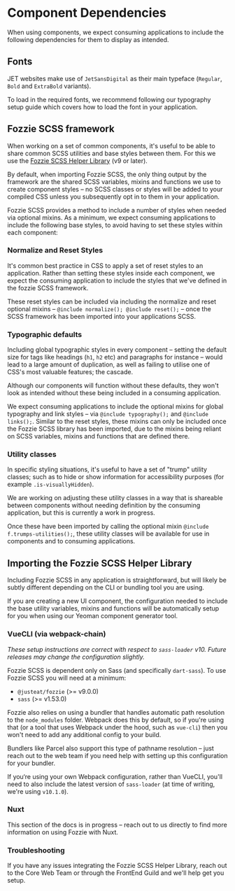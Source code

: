 
<Meta title="Documentation/Guides/Component Dependencies"/>

# Component Dependencies

When using components, we expect consuming applications to include the following dependencies for them to display as intended.

## Fonts

JET websites make use of `JetSansDigital` as their main typeface (`Regular`, `Bold` and `ExtraBold` variants).

To load in the required fonts, we recommend following our <LinkTo kind="Documentation/Guides/Typography" story="page">typography setup guide</LinkTo> which covers how to load the font in your application.


## Fozzie SCSS framework

When working on a set of common components, it's useful to be able to share common SCSS utilities and base styles between them.  For this we use the [Fozzie SCSS Helper Library](https://github.com/justeat/fozzie) (v9 or later).

By default, when importing Fozzie SCSS, the only thing output by the framework are the shared SCSS variables, mixins and functions we use to create component styles – no SCSS classes or styles will be added to your compiled CSS unless you subsequently opt in to them in your application.

Fozzie SCSS provides a method to include a number of styles when needed via optional mixins. As a minimum, we expect consuming applications to include the following base styles, to avoid having to set these styles within each component:

### Normalize and Reset Styles

It's common best practice in CSS to apply a set of reset styles to an application. Rather than setting these styles inside each component, we expect the consuming application to include the styles that we've defined in the fozzie SCSS framework.

These reset styles can be included via including the normalize and reset optional mixins – `@include normalize(); @include reset();` – once the SCSS framework has been imported into your applications SCSS.

### Typographic defaults

Including global typographic styles in every component – setting the default size for tags like headings (`h1`, `h2` etc) and paragraphs for instance – would lead to a large amount of duplication, as well as failing to utilise one of CSS's most valuable features; the cascade.

Although our components will function without these defaults, they won't look as intended without these being included in a consuming application.

We expect consuming applications to include the optional mixins for global typography and link styles – via `@include typography();` and `@include links();`. Similar to the reset styles, these mixins can only be included once the Fozzie SCSS library has been imported, due to the mixins being reliant on SCSS variables, mixins and functions that are defined there.

### Utility classes

In specific styling situations, it's useful to have a set of "trump" utility classes; such as to hide or show information for accessibility purposes (for example `.is-visuallyHidden`).

We are working on adjusting these utility classes in a way that is shareable between components without needing definition by the consuming application, but this is currently a work in progress.

Once these have been imported by calling the optional mixin `@include f.trumps-utilities();`, these utility classes will be available for use in components and to consuming applications.


## Importing the Fozzie SCSS Helper Library

Including Fozzie SCSS in any application is straightforward, but will likely be subtly different depending on the CLI or bundling tool you are using.

If you are creating a new UI component, the configuration needed to include the base utility variables, mixins and functions will be automatically setup for you when using our Yeoman component generator tool.

### VueCLI (via webpack-chain)

*_These setup instructions are correct with respect to `sass-loader` v10. Future releases may change the configuration slightly._*

Fozzie SCSS is dependent only on Sass (and specifically `dart-sass`). To use Fozzie SCSS you will need at a minimum:

- `@justeat/fozzie` (>= v9.0.0)
- `sass` (>= v1.53.0)

Fozzie also relies on using a bundler that handles automatic path resolution to the `node_modules` folder. Webpack does this by default, so if you're using that (or a tool that uses Webpack under the hood, such as `vue-cli`) then you won't need to add any additional config to your build.

Bundlers like Parcel also support this type of pathname resolution – just reach out to the web team if you need help with setting up this configuration for your bundler.

If you‘re using your own Webpack configuration, rather than VueCLI, you'll need to also include the latest version of `sass-loader` (at time of writing, we're using `v10.1.0`).


### Nuxt

This section of the docs is in progress – reach out to us directly to find more information on using Fozzie with Nuxt.

### Troubleshooting

If you have any issues integrating the Fozzie SCSS Helper Library, reach out to the Core Web Team or through the FrontEnd Guild and we'll help get you setup.
